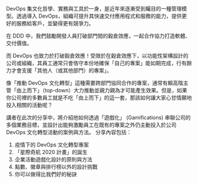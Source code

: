 DevOps 集文化哲學、實務與工具於一身，是近年來逐漸受到矚目的一種管理模型。透過導入 DevOps，組織可提升其快速交付應用程式和服務的能力，提供更好的服務給客戶，並變得更有競爭力。

在 DDD 中，我們鼓勵開發人員打破部門間的穀倉效應，一起合作協力打造軟體、交付價值。

而 DevOps 也致力於打破穀倉效應！受限於在穀倉效應下，以功能性架構設計的公司或組織，其員工通常只會恪守本份地確保「自己的專案」能如期完成，行有餘力才會支援「其他人（或其他部門）的專案」。

像「推動 DevOps 文化轉型」這種需要跨部門協同合作的專案，通常有賴高階主管「由上而下」（top-down）大力推動並親力親為才可能產生效果。但是，如果你公司裡的多數員工就是不吃「由上而下」的這一套，那該如何讓大家心甘情願地投入相關的活動呢？

講者在此次的分享中，將介紹他如何透過「遊戲化」 (Gamifications) 串聯公司的多個業務目標，並設計出能夠激勵員工在既有的專案之外仍主動投入於公司 DevOps 文化轉型活動的案例與方法。 分享內容包括：

1. 疫情下的 DevOps 文化轉型專案
2. 「星際奇航 2020 計畫」的誕生
3. 企業活動遊戲化設計的原則與方法
4. 點數、徽章與排行榜以外的設計挑戰
5. 你可以做得比我們好的秘訣
